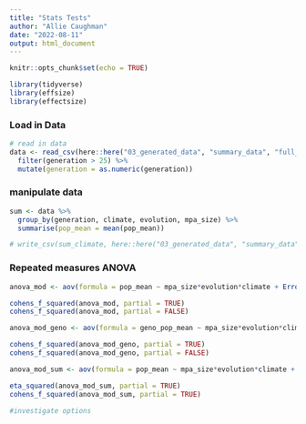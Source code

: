 ```yaml
---
title: "Stats Tests"
author: "Allie Caughman"
date: "2022-08-11"
output: html_document
---
```


```r
knitr::opts_chunk$set(echo = TRUE)

library(tidyverse)
library(effsize)
library(effectsize)
```

### Load in Data

```r
# read in data
data <- read_csv(here::here("03_generated_data", "summary_data", "full_sum.csv")) %>% 
  filter(generation > 25) %>%
  mutate(generation = as.numeric(generation))
```

### manipulate data

```r
sum <- data %>%
  group_by(generation, climate, evolution, mpa_size) %>%
  summarise(pop_mean = mean(pop_mean)) 

# write_csv(sum_climate, here::here("03_generated_data", "summary_data", "test_null_sum.csv"))
```

### Repeated measures ANOVA

```r
anova_mod <- aov(formula = pop_mean ~ mpa_size*evolution*climate + Error(generation), data = data)

cohens_f_squared(anova_mod, partial = TRUE)
cohens_f_squared(anova_mod, partial = FALSE)

anova_mod_geno <- aov(formula = geno_pop_mean ~ mpa_size*evolution*climate + Error(generation), data = data)

cohens_f_squared(anova_mod_geno, partial = TRUE)
cohens_f_squared(anova_mod_geno, partial = FALSE)

anova_mod_sum <- aov(formula = pop_mean ~ mpa_size*evolution*climate + Error(generation), data = sum)

eta_squared(anova_mod_sum, partial = TRUE)
cohens_f_squared(anova_mod_sum, partial = TRUE)

#investigate options
```

### 
